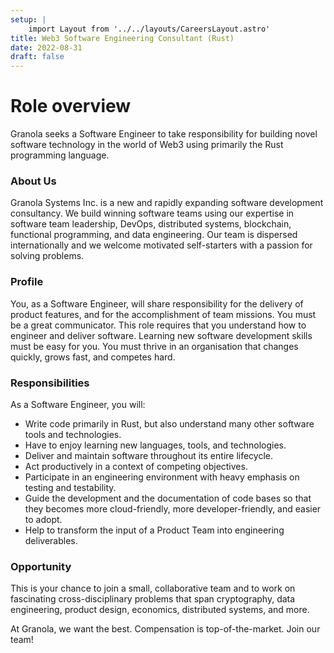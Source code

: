```yaml
---
setup: |
    import Layout from '../../layouts/CareersLayout.astro'
title: Web3 Software Engineering Consultant (Rust)
date: 2022-08-31
draft: false
---
```


# Role overview

Granola seeks a Software Engineer to take responsibility for building novel software technology in the world of Web3 using primarily the Rust programming language.

### About Us

Granola Systems Inc. is a new and rapidly expanding software development consultancy. We build winning software teams using our expertise in software team leadership, DevOps, distributed systems, blockchain, functional programming, and data engineering. Our team is dispersed internationally and we welcome motivated self-starters with a passion for solving problems.

### Profile

You, as a Software Engineer, will share responsibility for the delivery of product features, and for the accomplishment of team missions. You must be a great communicator. This role requires that you understand how to engineer and deliver software. Learning new software development skills must be easy for you. You must thrive in an organisation that changes quickly, grows fast, and competes hard.

### Responsibilities

As a Software Engineer, you will:

<ul> 
<li>Write code primarily in Rust, but also understand many other software tools and technologies.</li>
<li>Have to enjoy learning new languages, tools, and technologies.</li>
<li>Deliver and maintain software throughout its entire lifecycle.</li>
<li>Act productively in a context of competing objectives.</li>
<li>Participate in an engineering environment with heavy emphasis on testing and testability.</li>
<li>Guide the development and the documentation of code bases so that they becomes more cloud-friendly, more developer-friendly, and easier to adopt.</li>
<li>Help to transform the input of a Product Team into engineering deliverables.</li>
</ul>

### Opportunity

This is your chance to join a small, collaborative team and to work on fascinating cross-disciplinary problems that span cryptography, data engineering, product design, economics, distributed systems, and more.

At Granola, we want the best. Compensation is top-of-the-market. Join our team!
